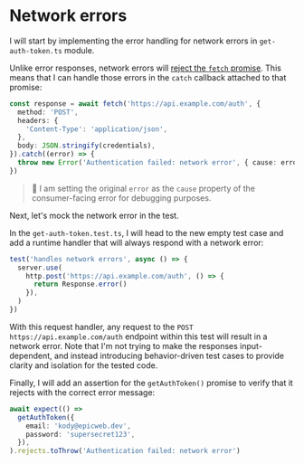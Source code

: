 # Network errors

<EpicVideo url="https://www.epicweb.dev/workshops/mocking-techniques-in-vitest/network/network-errors/solution" />

I will start by implementing the error handling for network errors in `get-auth-token.ts` module.

Unlike error responses, network errors will [reject the `fetch` promise](https://kettanaito.com/blog/why-fetch-promise-doesnt-reject-on-error-responses). This means that I can handle those errors in the `catch` callback attached to that promise:

```ts filename=get-auth-token.test.ts nonumber add=7-9
const response = await fetch('https://api.example.com/auth', {
  method: 'POST',
  headers: {
    'Content-Type': 'application/json',
  },
  body: JSON.stringify(credentials),
}).catch((error) => {
  throw new Error('Authentication failed: network error', { cause: error })
})
```

> :owl: I am setting the original `error` as the `cause` property of the consumer-facing error for debugging purposes.

Next, let's mock the network error in the test.

In the `get-auth-token.test.ts`, I will head to the new empty test case and add a runtime handler that will always respond with a network error:

```ts filename=get-auth-token.test.ts nonumber lines=2-6
test('handles network errors', async () => {
  server.use(
    http.post('https://api.example.com/auth', () => {
      return Response.error()
    }),
  )
})
```

With this request handler, any request to the `POST https://api.example.com/auth` endpoint within this test will result in a network error. Note that I'm not trying to make the responses input-dependent, and instead introducing behavior-driven test cases to provide clarity and isolation for the tested code.

Finally, I will add an assertion for the `getAuthToken()` promise to verify that it rejects with the correct error message:

```ts filename=get-auth-token.test.ts nonumber
await expect(() =>
  getAuthToken({
    email: 'kody@epicweb.dev',
    password: 'supersecret123',
  }),
).rejects.toThrow('Authentication failed: network error')
```
